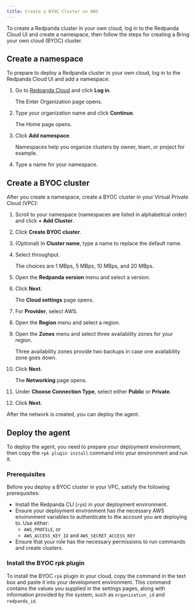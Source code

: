 ```yaml
---
title: Create a BYOC Cluster on AWS
---
```


<head>
    <meta name="title" content="Create a BYOC Cluster on AWS | Redpanda Docs"/>
    <meta name="description" content="Use the Redpanda Cloud UI to create a BYOC cluster."/>
    <link rel="canonical" href="https://docs.redpanda.com/docs/deploy/deployment-option/cloud/create-byoc-cluster-aws/" />
</head>

To create a Redpanda cluster in your own cloud, log in to the Redpanda Cloud UI and create a namespace, then follow the steps for creating a Bring your own cloud (BYOC) cluster.

## Create a namespace

To prepare to deploy a Redpanda cluster in your own cloud, log in to the Redpanda Cloud UI and add a namespace:

1. Go to [Redpanda Cloud](https://cloudv2.redpanda.com) and click **Log in**.

    The Enter Organization page opens.
2. Type your organization name and click **Continue**.

    The Home page opens.
3. Click **Add namespace**.

    Namespaces help you organize clusters by owner, team, or project for example.
4. Type a name for your namespace.

## Create a BYOC cluster

After you create a namespace, create a BYOC cluster in your Virtual Private Cloud (VPC):

1. Scroll to your namespace (namespaces are listed in alphabetical order) and click **+ Add Cluster**.
2. Click **Create BYOC cluster**.
3. (Optional) In **Cluster name**, type a name to replace the default name.
4. Select throughput.

    The choices are 1 MBps, 5 MBps, 10 MBps, and 20 MBps.
5. Open the **Redpanda version** menu and select a version.
6. Click **Next**.

    The **Cloud settings** page opens.
7. For **Provider**, select AWS.
6. Open the **Region** menu and select a region.
7. Open the **Zones** menu and select three availability zones for your region.

    Three availability zones provide two backups in case one availability zone goes down.
8. Click **Next**.

    The **Networking** page opens.
9. Under **Choose Connection Type**, select either **Public** or **Private**.
10. Click **Next**.

After the network is created, you can deploy the agent.

## Deploy the agent

To deploy the agent, you need to prepare your deployment environment, then copy the `rpk plugin install` command into your environment and run it.

### Prerequisites

Before you deploy a BYOC cluster in your VPC, satisfy the following prerequisites:
* Install the Redpanda CLI (`rpk`) in your deployment environment.
* Ensure your deployment environment has the necessary AWS environment variables to authenticate to the account you are deploying to. Use either:
    * `AWS_PROFILE`, or 
    * `AWS_ACCESS_KEY_ID` and `AWS_SECRET_ACCESS_KEY`
* Ensure that your role has the necessary permissions to run commands and create clusters.

### Install the BYOC rpk plugin

To install the BYOC `rpk` plugin in your cloud, copy the command in the text box and paste it into your development environment. This command contains the values you supplied in the settings pages, along with information provided by the system, such as `organization_id` and `redpanda_id`.